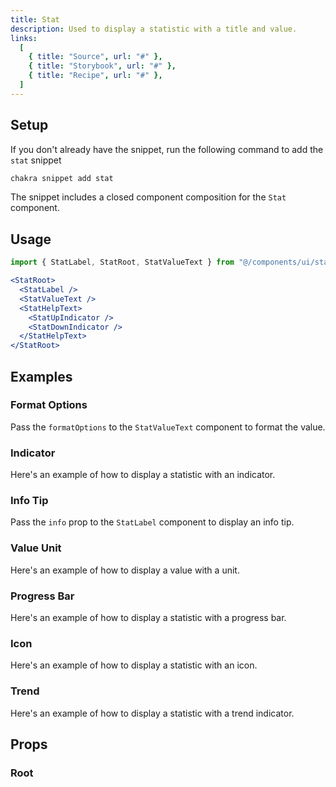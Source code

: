 ```yaml
---
title: Stat
description: Used to display a statistic with a title and value.
links:
  [
    { title: "Source", url: "#" },
    { title: "Storybook", url: "#" },
    { title: "Recipe", url: "#" },
  ]
---
```


<ExampleTabs name="stat-basic" />

## Setup

If you don't already have the snippet, run the following command to add the
`stat` snippet

```sh
chakra snippet add stat
```

The snippet includes a closed component composition for the `Stat` component.

## Usage

```jsx
import { StatLabel, StatRoot, StatValueText } from "@/components/ui/stat"
```

```jsx
<StatRoot>
  <StatLabel />
  <StatValueText />
  <StatHelpText>
    <StatUpIndicator />
    <StatDownIndicator />
  </StatHelpText>
</StatRoot>
```

## Examples

### Format Options

Pass the `formatOptions` to the `StatValueText` component to format the value.

<ExampleTabs name="stat-with-format-options" />

### Indicator

Here's an example of how to display a statistic with an indicator.

<ExampleTabs name="stat-with-indicator" />

### Info Tip

Pass the `info` prop to the `StatLabel` component to display an info tip.

<ExampleTabs name="stat-with-info-tip" />

### Value Unit

Here's an example of how to display a value with a unit.

<ExampleTabs name="stat-with-value-unit" />

### Progress Bar

Here's an example of how to display a statistic with a progress bar.

<ExampleTabs name="stat-with-progress-bar" />

### Icon

Here's an example of how to display a statistic with an icon.

<ExampleTabs name="stat-with-icon" />

### Trend

Here's an example of how to display a statistic with a trend indicator.

<ExampleTabs name="stat-with-trend" />

## Props

### Root

<PropTable component="Stat" part="Root" />
